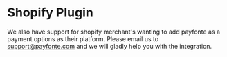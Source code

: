 # Shopify Plugin

We also have support for shopify merchant's wanting to add payfonte as a payment options as their platform. 
Please email us to support@payfonte.com and we will gladly help you with the integration.


